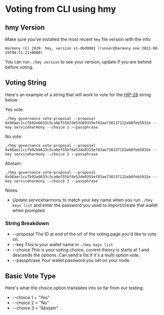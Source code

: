 # Voting from CLI using hmy

## hmy Version

Make sure you've installed the most recent `hmy` file version with the info:

```text
Harmony (C) 2020. hmy, version v1-dbd9901 (runner@harmony.one 2022-08-29T08:51:21+0000)
```

You can run `./hmy version` to see your version, update if you are behind before voting.

## Voting String

Here's an example of a string that will work to vote for the [HIP-28](https://snapshot.org/#/harmony-mainnet.eth/proposal/0x98aec1cc7b92e6633c3ca0ef55bfde53de0355ef83ae738137122eb0feb5932e) string below:

Yes vote:  
```text copy
./hmy governance vote-proposal --proposal 0x98aec1cc7b92e6633c3ca0ef55bfde53de0355ef83ae738137122eb0feb5932e --key serviceharmony --choice 1 --passphrase
```

No vote:  
```text copy
./hmy governance vote-proposal --proposal 0x98aec1cc7b92e6633c3ca0ef55bfde53de0355ef83ae738137122eb0feb5932e --key serviceharmony --choice 2 --passphrase
```

Abstain:  
```text copy
./hmy governance vote-proposal --proposal 0x98aec1cc7b92e6633c3ca0ef55bfde53de0355ef83ae738137122eb0feb5932e --key serviceharmony --choice 3 --passphrase
```


Notes:

- Update serviceharmony to match your key name when you run `./hmy keys list` and enter the password you used to import/create that wallet when prompted.

### String Breakdown

- --proposal The ID at end of the url of the voting page you'd like to vote on.
- --key This is your wallet name in `./hmy keys list`
- --choice This is your voting choice, current theory is starts at 1 and descends the options. Can send a list if it's a multi option vote.
- --passphrase Your wallet password you set on your node.

## Basic Vote Type

Here's what the choice option translates into so far from our testing:

- --choice 1 = "Yes"
- --choice 2 = "No"
- --choice 3 = "Abstain"